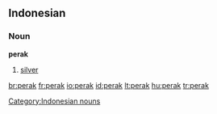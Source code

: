 ==Indonesian==

===Noun===
'''perak'''

# [[silver]]

[[Category:Indonesian nouns]]

[[br:perak]]
[[fr:perak]]
[[io:perak]]
[[id:perak]]
[[lt:perak]]
[[hu:perak]]
[[tr:perak]]